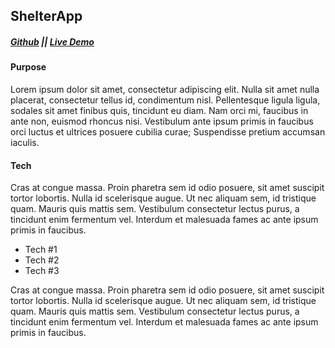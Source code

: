 ## ShelterApp

##### [Github](https://github.com/edlopez000) || [Live Demo](https://netlify.com)

#### Purpose

Lorem ipsum dolor sit amet, consectetur adipiscing elit. Nulla sit amet nulla placerat, consectetur tellus id, condimentum nisl. Pellentesque ligula ligula, sodales sit amet finibus quis, tincidunt eu diam. Nam orci mi, faucibus in ante non, euismod rhoncus nisi. Vestibulum ante ipsum primis in faucibus orci luctus et ultrices posuere cubilia curae; Suspendisse pretium accumsan iaculis.

#### Tech

Cras at congue massa. Proin pharetra sem id odio posuere, sit amet suscipit tortor lobortis. Nulla id scelerisque augue. Ut nec aliquam sem, id tristique quam. Mauris quis mattis sem. Vestibulum consectetur lectus purus, a tincidunt enim fermentum vel. Interdum et malesuada fames ac ante ipsum primis in faucibus.

- Tech #1
- Tech #2
- Tech #3

Cras at congue massa. Proin pharetra sem id odio posuere, sit amet suscipit tortor lobortis. Nulla id scelerisque augue. Ut nec aliquam sem, id tristique quam. Mauris quis mattis sem. Vestibulum consectetur lectus purus, a tincidunt enim fermentum vel. Interdum et malesuada fames ac ante ipsum primis in faucibus.
